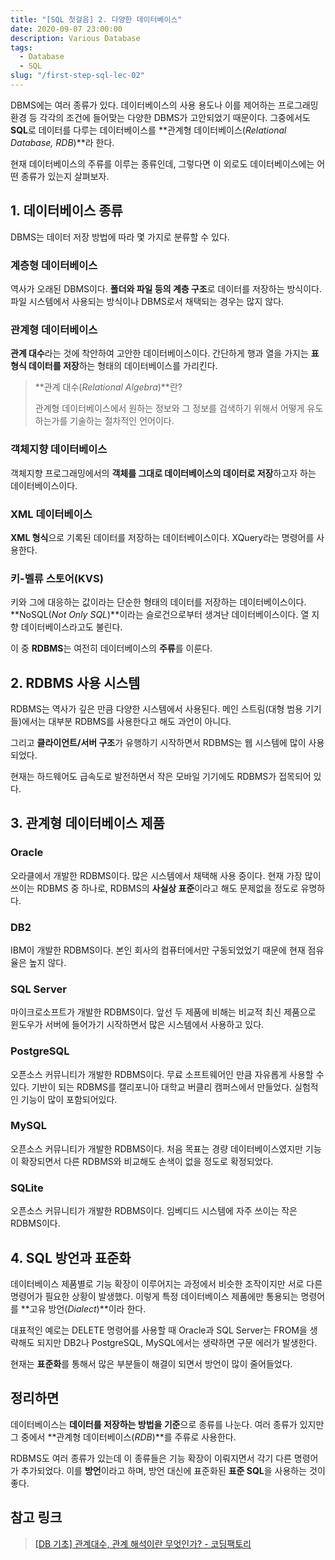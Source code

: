 ```yaml
---
title: "[SQL 첫걸음] 2. 다양한 데이터베이스"
date: 2020-09-07 23:00:00
description: Various Database
tags:
  - Database
  - SQL
slug: "/first-step-sql-lec-02"
---
```


DBMS에는 여러 종류가 있다. 데이터베이스의 사용 용도나 이를 제어하는 프로그래밍 환경 등 각각의 조건에 들어맞는 다양한 DBMS가 고안되었기 때문이다. 그중에서도 **SQL**로 데이터를 다루는 데이터베이스를 **관계형 데이터베이스(*Relational Database, RDB*)**라 한다.

현재 데이터베이스의 주류를 이루는 종류인데, 그렇다면 이 외로도 데이터베이스에는 어떤 종류가 있는지 살펴보자.

## 1. 데이터베이스 종류

DBMS는 데이터 저장 방법에 따라 몇 가지로 분류할 수 있다.

### 계층형 데이터베이스

역사가 오래된 DBMS이다. **폴더와 파일 등의 계층 구조**로 데이터를 저장하는 방식이다. 파일 시스템에서 사용되는 방식이나 DBMS로서 채택되는 경우는 많지 않다.

### 관계형 데이터베이스

**관계 대수**라는 것에 착안하여 고안한 데이터베이스이다. 간단하게 행과 열을 가지는 **표 형식 데이터를 저장**하는 형태의 데이터베이스를 가리킨다.

> **관계 대수(*Relational Algebra*)**란?
>
> 관계형 데이터베이스에서 원하는 정보와 그 정보를 검색하기 위해서 어떻게 유도하는가를 기술하는 절차적인 언어이다.

### 객체지향 데이터베이스

객체지향 프로그래밍에서의 **객체를 그대로 데이터베이스의 데이터로 저장**하고자 하는 데이터베이스이다.

### XML 데이터베이스

**XML 형식**으로 기록된 데이터를 저장하는 데이터베이스이다. XQuery라는 명령어를 사용한다.

### 키-벨류 스토어(KVS)

키와 그에 대응하는 값이라는 단순한 형태의 데이터를 저장하는 데이터베이스이다. **NoSQL(*Not Only SQL*)**이라는 슬로건으로부터 생겨난 데이터베이스이다. 열 지향 데이터베이스라고도 불린다.

이 중 **RDBMS**는 여전히 데이터베이스의 **주류**를 이룬다.

## 2. RDBMS 사용 시스템

RDBMS는 역사가 깊은 만큼 다양한 시스템에서 사용된다. 메인 스트림(대형 범용 기기들)에서는 대부분 RDBMS를 사용한다고 해도 과언이 아니다.

그리고 **클라이언트/서버 구조**가 유행하기 시작하면서 RDBMS는 웹 시스템에 많이 사용되었다.

현재는 하드웨어도 급속도로 발전하면서 작은 모바일 기기에도 RDBMS가 접목되어 있다.

## 3. 관계형 데이터베이스 제품

### Oracle

오라클에서 개발한 RDBMS이다. 많은 시스템에서 채택해 사용 중이다. 현재 가장 많이 쓰이는 RDBMS 중 하나로, RDBMS의 **사실상 표준**이라고 해도 문제없을 정도로 유명하다.

### DB2

IBM이 개발한 RDBMS이다. 본인 회사의 컴퓨터에서만 구동되었었기 때문에 현재 점유율은 높지 않다.

### SQL Server

마이크로소프트가 개발한 RDBMS이다. 앞선 두 제품에 비해는 비교적 최신 제품으로 윈도우가 서버에 들어가기 시작하면서 많은 시스템에서 사용하고 있다.

### PostgreSQL

오픈소스 커뮤니티가 개발한 RDBMS이다. 무료 소프트웨어인 만큼 자유롭게 사용할 수 있다. 기반이 되는 RDBMS를 캘리포니아 대학교 버클리 캠퍼스에서 만들었다. 실험적인 기능이 많이 포함되어있다.

### MySQL

오픈소스 커뮤니티가 개발한 RDBMS이다. 처음 목표는 경량 데이터베이스였지만 기능이 확장되면서 다른 RDBMS와 비교해도 손색이 없을 정도로 확정되었다.

### SQLite

오픈소스 커뮤니티가 개발한 RDBMS이다. 임베디드 시스템에 자주 쓰이는 작은 RDBMS이다.

## 4. SQL 방언과 표준화

데이터베이스 제품별로 기능 확장이 이루어지는 과정에서 비슷한 조작이지만 서로 다른 명령어가 필요한 상황이 발생했다. 이렇게 특정 데이터베이스 제품에만 통용되는 명령어를 **고유 방언(*Dialect*)**이라 한다.

대표적인 예로는 DELETE 명령어를 사용할 때 Oracle과 SQL Server는 FROM을 생략해도 되지만 DB2나 PostgreSQL, MySQL에서는 생략하면 구문 에러가 발생한다.

현재는 **표준화**를 통해서 많은 부분들이 해결이 되면서 방언이 많이 줄어들었다.

## 정리하면

데이터베이스는 **데이터를 저장하는 방법을 기준**으로 종류를 나눈다. 여러 종류가 있지만 그 중에서 **관계형 데이터베이스(*RDB*)**를 주류로 사용한다.

RDBMS도 여러 종류가 있는데 이 종류들은 기능 확장이 이뤄지면서 각기 다른 명령어가 추가되었다. 이를 **방언**이라고 하며, 방언 대신에 표준화된 **표준 SQL**을 사용하는 것이 좋다.

## 참고 링크

> [[DB 기초] 관계대수, 관계 해석이란 무엇인가? - 코딩팩토리](https://coding-factory.tistory.com/222)